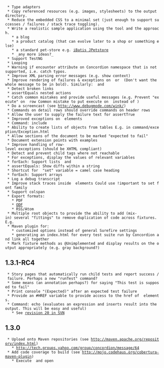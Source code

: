   * Type adapters
  * Copy referenced resources (e.g. images, stylesheets) to the output directory.
  * Reduce the embedded CSS to a minimal set (just enough to support successes / failures / stack trace toggling).
  * Write a realistic sample application using the tool and the approach.
    * a blog
    * a product catalog (that can evolve later to a shop or something else)
    * a standard pet-store e.g. [http://ibatis.apache.org/overview.html iBatis JPetstore]
    * _any more ideas?_
  * Support TestNG
  * Looping
  * Warning if encounter attribute on Concordion namespace that is not supported, i.e. catch typos.
  * Improve XML parsing error messages (e.g. show context)
  * Improve rendering of failures & exceptions on {{{<b>}}} or {{{<strong>}}} (Don't want the whole message to be in bold). Similarly: {{{<em>}}} and {{{<i>}}}
  * Detect broken links
  * assertEquals nested actions
  * Catch common mistakes and provide useful messages (e.g. Prevent "execute" on {{{<tr>}}}{{{<th>}}} row Common mistake to put execute on {{{<tr>}}} instead of {{{<table>}}})
  * Do a screencast (see http://www.debugmode.com/wink/)
  * Commands on detail rows should override commands on header rows
  * Allow the user to supply the failure text for assertTrue
  * Improved exceptions on {{{<a>}}} elements
  * Command: include
  * Ability to create lists of objects from tables E.g. in command/exception/Exception.html
  * Allow sections of the document to be marked "expected to fail"
  * Document extension points with examples
  * Improve handling of row-level exceptions (should be XHTML compliant)
  * Detect and prevent child tags where not reachable
  * For exceptions, display the values of relevant variables
  * forEach: Support lists {{{<ol>}}} and {{{<ul>}}}
  * assertEquals: Show diffs within a string
  * Shortcut for  "set" variable = camel case heading
  * forEach: Support arrays
  * Log a debug transcript
  * Improve stack traces inside {{{<pre>}}} elements Could use !important to set font family
  * Support colspan
  * Export formats:
    * PDF
    * [http://en.wikipedia.org/wiki/OpenDocument ODF]
    * RSS/Atom
  * Multiple root objects to provide the ability to add (mix-in) several "fittings" to remove duplication of code across fixtures. E.g. {{{public void setUp() { add(new PersonFitting()); } }}}
  * Maven plugin for:
    * customized options instead of general Surefire settings
    * generating an index.html for every test suite run by Concordion and link all together
  * Mark fixture methods as @Unimplemented and display results on the output appropriately (e.g. gray background?)

== 1.3.1-RC4 ==

  * Story pages that automatically run child tests and report success / failure. Perhaps a new "runTest" command?
  * Some means (an annotation perhaps?) for saying "This test is supposed to fail"
  * Print console "(Expected)" after an expected test failure
  * Provide an #HREF variable to provide access to the href of {{{<a>}}} elements.
  * Command: echo (evaluates an expression and inserts result into the output. This will be easy and useful)
    * See [http://code.google.com/p/concordion/source/detail?r=20 revision 20 in SVN]

== 1.3.0 ==

  * Upload onto Maven repositories (see http://maven.apache.org/repository/index.html)
    * http://tech.groups.yahoo.com/group/concordion/message/64
  * Add code coverage to build (see http://mojo.codehaus.org/cobertura-maven-plugin)
    * Execute {{{mvn clean test site}}} and open {{{target/site/cobertura/index.html}}}